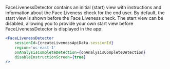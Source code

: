 FaceLivenessDetector contains an initial (start) view with instructions and information about the Face Liveness check for the end user. By default, the start view is shown before the Face Liveness check. The start view can be disabled, allowing you to provide your own start view before FaceLivenessDetector is displayed in the app:

```jsx
<FaceLivenessDetector
    sessionId={createLivenessApiData.sessionId}
    region='us-east-1'
    onAnalysisCompleteDetection={onAnalysisCompleteDetection}
    disableInstructionScreen={true}
/>
```
